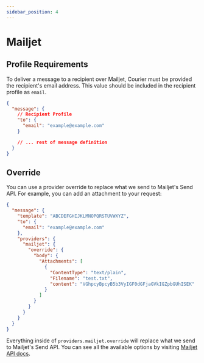 ```yaml
---
sidebar_position: 4
---
```


# Mailjet

## Profile Requirements

To deliver a message to a recipient over Mailjet, Courier must be provided the recipient's email address. This value should be included in the recipient profile as `email`.

```json title=JSON
{
  "message": {
    // Recipient Profile
    "to": {
      "email": "example@example.com"
    }

    // ... rest of message definition
  }
}
```

## Override

You can use a provider override to replace what we send to Mailjet's Send API. For example, you can add an attachment to your request:

```json title=JSON
{
  "message": {
    "template": "ABCDEFGHIJKLMNOPQRSTUVWXYZ",
    "to": {
      "email": "example@example.com"
    },
    "providers": {
      "mailjet": {
        "override": {
          "body": {
            "Attachments": [
              {
                "ContentType": "text/plain",
                "Filename": "test.txt",
                "content": "VGhpcyBpcyB5b3VyIGF0dGFjaGVkIGZpbGUhISEK"
              }
            ]
          }
        }
      }
    }
  }
}
```

Everything inside of `providers.mailjet.override` will replace what we send to Mailjet's Send API. You can see all the available options by visiting [Mailjet API docs](https://dev.mailjet.com/email/guides/send-api-V3/).
